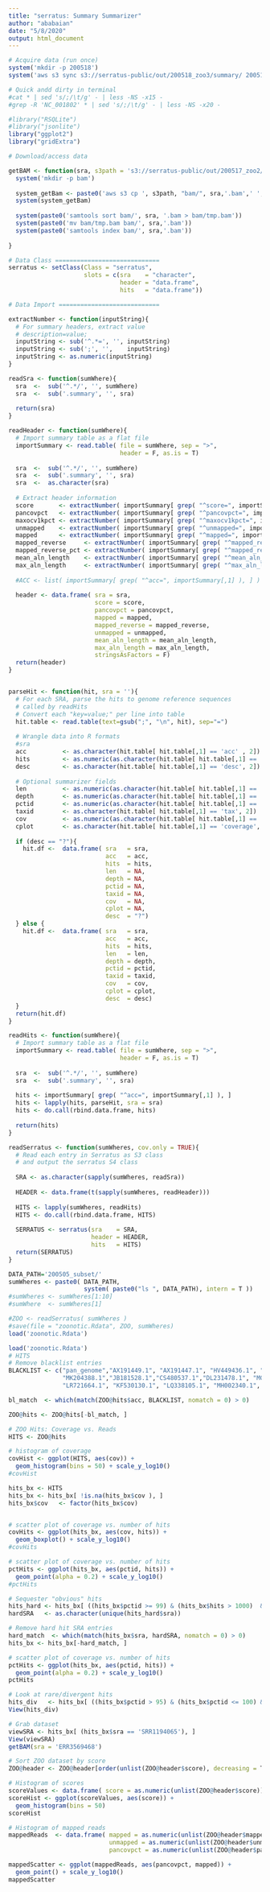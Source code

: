 ```yaml
---
title: "serratus: Summary Summarizer"
author: "ababaian"
date: "5/8/2020"
output: html_document
---
```


```r
# Acquire data (run once)
system('mkdir -p 200518')
system('aws s3 sync s3://serratus-public/out/200518_zoo3/summary/ 200518/')
```

```r
# Quick andd dirty in terminal
#cat * | sed 's/;/\t/g' - | less -NS -x15 -
#grep -R 'NC_001802' * | sed 's/;/\t/g' - | less -NS -x20 -  
```

```r
#library("RSQLite")
#library("jsonlite")
library("ggplot2")
library("gridExtra")

```

```r
# Download/access data

getBAM <- function(sra, s3path = 's3://serratus-public/out/200517_zoo2/' ){
  system('mkdir -p bam')
  
  system_getBam <- paste0('aws s3 cp ', s3path, "bam/", sra,'.bam',' ', 'bam/')
  system(system_getBam)
  
  system(paste0('samtools sort bam/', sra, '.bam > bam/tmp.bam')) 
  system(paste0('mv bam/tmp.bam bam/', sra,'.bam'))
  system(paste0('samtools index bam/', sra,'.bam'))
  
}

```

```r
# Data Class =============================
serratus <- setClass(Class = "serratus",
                     slots = c(sra    = "character",
                               header = "data.frame",
                               hits   = "data.frame"))

# Data Import ============================

extractNumber <- function(inputString){
  # For summary headers, extract value
  # description=value;
  inputString <- sub('^.*=', '', inputString)
  inputString <- sub(';', '',    inputString)
  inputString <- as.numeric(inputString)
}

readSra <- function(sumWhere){
  sra  <-  sub('^.*/', '', sumWhere)
  sra  <-  sub('.summary', '', sra)
  
  return(sra)
}

readHeader <- function(sumWhere){
  # Import summary table as a flat file
  importSummary <- read.table( file = sumWhere, sep = ">",
                               header = F, as.is = T)
  
  sra  <-  sub('^.*/', '', sumWhere)
  sra  <-  sub('.summary', '', sra)
  sra  <-  as.character(sra)
    
  # Extract header information
  score       <- extractNumber( importSummary[ grep( "^score=", importSummary[,1]), ] )
  pancovpct   <- extractNumber( importSummary[ grep( "^pancovpct=", importSummary[,1]), ] )
  maxocv1kpct <- extractNumber( importSummary[ grep( "^maxocv1kpct=", importSummary[,1]), ] )
  unmapped    <- extractNumber( importSummary[ grep( "^unmapped=", importSummary[,1]), ] )
  mapped      <- extractNumber( importSummary[ grep( "^mapped=", importSummary[,1]), ] )
  mapped_reverse     <- extractNumber( importSummary[ grep( "^mapped_reverse=", importSummary[,1]), ] )
  mapped_reverse_pct <- extractNumber( importSummary[ grep( "^mapped_reverse_pct=", importSummary[,1]), ] )
  mean_aln_length    <- extractNumber( importSummary[ grep( "^mean_aln_length=", importSummary[,1]), ] )
  max_aln_length     <- extractNumber( importSummary[ grep( "^max_aln_length=", importSummary[,1]), ] )
  
  #ACC <- list( importSummary[ grep( "^acc=", importSummary[,1] ), ] )
  
  header <- data.frame( sra = sra,
                        score = score,
                        pancovpct = pancovpct,
                        mapped = mapped,
                        mapped_reverse = mapped_reverse,
                        unmapped = unmapped,
                        mean_aln_length = mean_aln_length,
                        max_aln_length = max_aln_length,
                        stringsAsFactors = F)
  return(header)
}


parseHit <- function(hit, sra = ''){
  # For each SRA, parse the hits to genome reference sequences
  # called by readHits
  # Convert each "key=value;" per line into table
  hit.table <- read.table(text=gsub(";", "\n", hit), sep="=")
  
  # Wrangle data into R formats
  #sra
  acc          <- as.character(hit.table[ hit.table[,1] == 'acc' , 2])
  hits         <- as.numeric(as.character(hit.table[ hit.table[,1] == 'hits', 2]))
  desc         <- as.character(hit.table[ hit.table[,1] == 'desc', 2])
  
  # Optional summarizer fields 
  len          <- as.numeric(as.character(hit.table[ hit.table[,1] == 'len', 2]))
  depth        <- as.numeric(as.character(hit.table[ hit.table[,1] == 'depth', 2]))
  pctid        <- as.numeric(as.character(hit.table[ hit.table[,1] == 'pctid', 2]))
  taxid        <- as.character(hit.table[ hit.table[,1] == 'tax', 2])
  cov          <- as.numeric(as.character(hit.table[ hit.table[,1] == 'cov', 2]))
  cplot        <- as.character(hit.table[ hit.table[,1] == 'coverage', 2])
  
  if (desc == "?"){
    hit.df <-  data.frame( sra   = sra,
                           acc   = acc,
                           hits  = hits,
                           len   = NA,
                           depth = NA,
                           pctid = NA,
                           taxid = NA,
                           cov   = NA,
                           cplot = NA,
                           desc  = "?")
  } else {
    hit.df <-  data.frame( sra   = sra,
                           acc   = acc,
                           hits  = hits,
                           len   = len,
                           depth = depth,
                           pctid = pctid,
                           taxid = taxid,
                           cov   = cov,
                           cplot = cplot,
                           desc  = desc)
  }
  return(hit.df) 
}

readHits <- function(sumWhere){
  # Import summary table as a flat file
  importSummary <- read.table( file = sumWhere, sep = ">",
                               header = F, as.is = T)
  
  sra  <-  sub('^.*/', '', sumWhere)
  sra  <-  sub('.summary', '', sra)
  
  hits <- importSummary[ grep( "^acc=", importSummary[,1] ), ]
  hits <- lapply(hits, parseHit, sra = sra)
  hits <- do.call(rbind.data.frame, hits)
  
  return(hits)
}

readSerratus <- function(sumWheres, cov.only = TRUE){
  # Read each entry in Serratus as S3 class
  # and output the serratus S4 class
  
  SRA <- as.character(sapply(sumWheres, readSra))
  
  HEADER <- data.frame(t(sapply(sumWheres, readHeader)))
  
  HITS <- lapply(sumWheres, readHits)
  HITS <- do.call(rbind.data.frame, HITS)
  
  SERRATUS <- serratus(sra    = SRA,
                       header = HEADER,
                       hits   = HITS)
  return(SERRATUS)
}


```

```r
DATA_PATH='200505_subset/'
sumWheres <- paste0( DATA_PATH,
                     system( paste0("ls ", DATA_PATH), intern = T ))
#sumWheres <- sumWheres[1:10]
#sumWhere  <- sumWheres[1]

```

```r
#ZOO <- readSerratus( sumWheres )
#save(file = "zoonotic.Rdata", ZOO, sumWheres)
load('zoonotic.Rdata')
```

```r
load('zoonotic.Rdata')
# HITS
# Remove blacklist entries
BLACKLIST <- c("pan_genome","AX191449.1", "AX191447.1", "HV449436.1", "KC786228.1", "JB181528.1", "DL231478.1",
               "MK204388.1","JB181528.1","CS480537.1","DL231478.1", "MG600026.1", "FV537211.1", "FV537213.1",
               "LR721664.1", "KF530130.1", "LQ338105.1", "MH002340.1", "KY967725.1", "DI086074.1")

bl_match  <- which(match(ZOO@hits$acc, BLACKLIST, nomatch = 0) > 0)

ZOO@hits <- ZOO@hits[-bl_match, ]

```


```r
# ZOO Hits: Coverage vs. Reads
HITS <- ZOO@hits

# histogram of coverage
covHist <- ggplot(HITS, aes(cov)) +
  geom_histogram(bins = 50) + scale_y_log10()
#covHist

hits_bx <- HITS
hits_bx <- hits_bx[ !is.na(hits_bx$cov ), ]
hits_bx$cov   <- factor(hits_bx$cov)


# scatter plot of coverage vs. number of hits
covHits <- ggplot(hits_bx, aes(cov, hits)) +
  geom_boxplot() + scale_y_log10()
#covHits

# scatter plot of coverage vs. number of hits
pctHits <- ggplot(hits_bx, aes(pctid, hits)) +
  geom_point(alpha = 0.2) + scale_y_log10()
#pctHits

```

```r
# Sequester "obvious" hits
hits_hard <- hits_bx[ ((hits_bx$pctid >= 99) & (hits_bx$hits > 1000)  & (as.numeric(hits_bx$cov) > 0.98)), ]
hardSRA   <- as.character(unique(hits_hard$sra))

# Remove hard hit SRA entries
hard_match  <- which(match(hits_bx$sra, hardSRA, nomatch = 0) > 0)
hits_bx <- hits_bx[-hard_match, ]

# scatter plot of coverage vs. number of hits
pctHits <- ggplot(hits_bx, aes(pctid, hits)) +
  geom_point(alpha = 0.2) + scale_y_log10()
pctHits

# Look at rare/divergent hits
hits_div   <- hits_bx[ ((hits_bx$pctid > 95) & (hits_bx$pctid <= 100) & (hits_bx$hits < 1000) ), ]
View(hits_div)

```

```r
# Grab dataset
viewSRA <- hits_bx[ (hits_bx$sra == 'SRR1194065'), ]
View(viewSRA)
getBAM(sra = 'ERR3569468')

```

```r
# Sort ZOO dataset by score
ZOO@header <- ZOO@header[order(unlist(ZOO@header$score), decreasing = T), ]

# Histogram of scores
scoreValues <- data.frame( score = as.numeric(unlist(ZOO@header$score)) )
scoreHist <- ggplot(scoreValues, aes(score)) +
  geom_histogram(bins = 50)
scoreHist

# Histogram of mapped reads
mappedReads  <- data.frame( mapped = as.numeric(unlist(ZOO@header$mapped)),
                            unmapped = as.numeric(unlist(ZOO@header$unmapped)),
                            pancovpct = as.numeric(unlist(ZOO@header$pancovpct)))

mappedScatter <- ggplot(mappedReads, aes(pancovpct, mapped)) +
  geom_point() + scale_y_log10()
mappedScatter

```